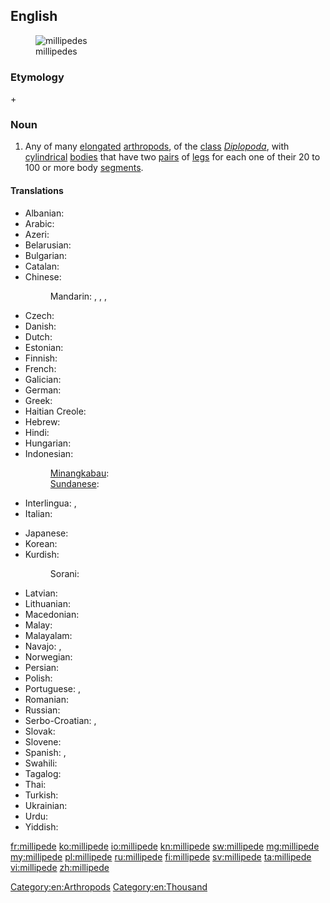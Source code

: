 ==English==
{{wikipedia}}
[[Image:Millipedes.jpg|thumb|millipedes]]

===Etymology===
{{etyl|la}} {{term|milli-||thousand|lang=la}} + {{term|pedis||foot|lang=la}}

===Noun===
{{en-noun}}

# Any of many [[elongated]] [[arthropod]]s, of the [[class]] ''[[Diplopoda]]'', with [[cylindrical]] [[bodies]] that have two [[pair]]s of [[leg]]s for each one of their 20 to 100 or more body [[segment]]s.

====Translations====
{{trans-top|elongated arthropod}}
* Albanian: {{t-|sq|shumëkëmbësh}}
* Arabic: {{t-|ar|العصر الألفي السعيد|sc=Arab}}
* Azeri: {{t-|az|kırkayak}}
* Belarusian: {{t-|be|Многоножка|sc=Cyrl}}
* Bulgarian: {{t-|bg|стоножка|sc=Cyrl}}
* Catalan: {{t-|ca|milpeu}}
* Chinese:
*: Mandarin: {{t-|cmn|馬陸|sc=Hani}}, {{t-|cmn|马陆|tr=mǎlù|sc=Hani}}, {{t-|cmn|千足蟲|sc=Hani}}, {{t-|cmn|千足虫|tr=qiānzúchóng|sc=Hani}}
* Czech: {{t-|cs|stonožka}}
* Danish: {{t-|da|tusindben}}
* Dutch: {{t-|nl|miljoenpoot|m}}
* Estonian: {{t-|et|tuhatjalg}}
* Finnish: {{t-|fi|tuhatjalkainen}}
* French: {{t-|fr|diplopode jule|m}}
* Galician: {{t-|gl|cempés}}
* German: {{t+|de|Tausendfüßler|m}}
* Greek: {{t+|el|σαρανταποδαρούσα|sc=Grek|tr=sarantapodarooúsa}}
* Haitian Creole: {{tø|ht|milipèd}}
* Hebrew: {{t+|he|מרבה רגלים|sc=Hebr}}
* Hindi: {{t-|hi|गोजर|sc=Deva}}
* Hungarian: {{t+|hu|százlábú}}
* Indonesian: {{t+|id|kaki seribu}}
*: [[Minangkabau]]: {{tø|min|kulum-kulum}}
*: [[Sundanese]]: {{t-|su|titinggi}}
* Interlingua: {{t-|ia|millepedes}}, {{t-|ia|myriapodo}}
* Italian: {{t-|it|millepiedi}}
{{trans-mid}}
* Japanese: {{t-|ja|ヤスデ|sc=Jpan}}
* Korean: {{t-|ko|노래기|sc=Kore}}
* Kurdish:
*: Sorani: {{t|ku|هه‌زارپێ|sc=ku-Arab}}
* Latvian: {{t-|lv|daudzkājis}}
* Lithuanian: {{t-|lt|šimtakojis}}
* Macedonian: {{t-|mk|стоногалка|f|tr=stonógalka}}
* Malay: {{t-|ms|gonggok}}
* Malayalam: {{t+|ml|തേരട്ട|tr=theratta|sc=Mlym}}
* Navajo: {{tø|nv|jááłánii}}, {{tø|nv|jáád łánii}}
* Norwegian: {{t-|no|tusenbein}}
* Persian: {{t-|fa|هزار پا|sc=fa-Arab}}
* Polish: {{t+|pl|stonoga}}
* Portuguese: {{t+|pt|centopéia|f}}, {{t-|pt|lacraia|f}}
* Romanian: {{t-|ro|miriapod}}
* Russian: {{t-|ru|многоножка|f|tr=mnogonóžka}}
* Serbo-Croatian: {{t-|sh|stonoga|sc=Latn}}, {{t-|sh|стонога|sc=Cyrl}}
* Slovak: {{t-|sk|stonožka}}
* Slovene: {{t+|sl|stonoga}}
* Spanish: {{t-|es|milpiés|m}}, {{t-|es|congorocho|m}} {{qualifier|Venezuela}}
* Swahili: {{t+|sw|jongoo}}
* Tagalog: {{t-|tl|milipid}}
* Thai: {{t-|th|กิ้งกื|sc=Thai}}
* Turkish: {{t+|tr|kırkayak}}
* Ukrainian: {{t+|uk|багатоніжка|sc=Cyrl}}
* Urdu: {{t-|ur|گوجر|sc=ur-Arab}}
* Yiddish: {{t-|yi|מילליפּעדע|sc=Hebr}}
{{trans-bottom}}

[[Category:en:Arthropods]]
[[Category:en:Thousand]]

[[fr:millipede]]
[[ko:millipede]]
[[io:millipede]]
[[kn:millipede]]
[[sw:millipede]]
[[mg:millipede]]
[[my:millipede]]
[[pl:millipede]]
[[ru:millipede]]
[[fi:millipede]]
[[sv:millipede]]
[[ta:millipede]]
[[vi:millipede]]
[[zh:millipede]]